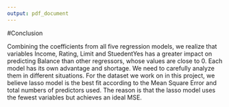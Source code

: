 ```yaml
---
output: pdf_document
---
```


#Conclusion

Combining the coefficients from all five regression models, we realize that variables Income, Rating, Limit and StuedentYes has a greater impact on predicting Balance than other regressors, whose values are close to 0. Each model has its own advantage and shortage. We need to carefully analyze them in different situations.
For the dataset we work on in this project, we believe lasso model is the best fit according to the Mean Square Error and total numbers of predictors used. The reason is that the lasso model uses the fewest variables but achieves an ideal MSE. 